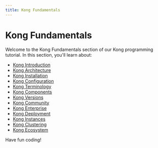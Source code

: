 ```yaml
---
title: Kong Fundamentals
---
```


# Kong Fundamentals

Welcome to the Kong Fundamentals section of our Kong programming tutorial. In this section, you'll learn about:

- [Kong Introduction](./0-kong-introduction.mdx)
- [Kong Architecture](./1-kong-architecture.mdx)
- [Kong Installation](./2-kong-installation.mdx)
- [Kong Configuration](./3-kong-configuration.mdx)
- [Kong Terminology](./4-kong-terminology.mdx)
- [Kong Components](./5-kong-components.mdx)
- [Kong Versions](./6-kong-versions.mdx)
- [Kong Community](./7-kong-community.mdx)
- [Kong Enterprise](./8-kong-enterprise.mdx)
- [Kong Deployment](./9-kong-deployment.mdx)
- [Kong Instances](./10-kong-instances.mdx)
- [Kong Clustering](./11-kong-clustering.mdx)
- [Kong Ecosystem](./12-kong-ecosystem.mdx)

Have fun coding!